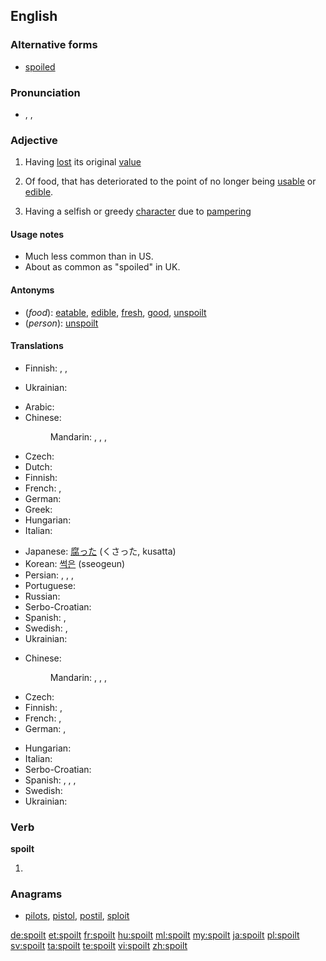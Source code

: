 ==English==

===Alternative forms===
* [[spoiled]]

===Pronunciation===
* {{enPR|spoilt}}, {{IPA|/spɔɪlt/}}, {{X-SAMPA|/spOIlt/}}

===Adjective===
{{en-adj}} {{qualifier|UK spelling}}

# {{context|UK|lang=en}} Having [[lost]] its original [[value]]
# Of food, that has deteriorated to the point of no longer being [[usable]] or [[edible]].
# {{context|of a person, usually a child|lang=en}} Having a selfish or greedy [[character]] due to [[pamper]]ing

====Usage notes====
* Much less common than {{term|spoiled}} in US.
* About as common as "spoiled" in UK.

====Antonyms====
* (''food''): [[eatable]], [[edible]], [[fresh]], [[good]], [[unspoilt]]
* (''person''): [[unspoilt]]

====Translations====
{{trans-top|having lost its original value}}
* Finnish: {{t-|fi|pilattu}}, {{t+|fi|pilaantunut}}, {{t+|fi|pilalla}}
{{trans-mid}}
* Ukrainian: {{t-|uk|зіпсований|tr=zipsóvanyj|sc=Cyrl}}
{{trans-bottom}}

{{trans-top|food: rendered unusable or inedible}}
* Arabic: {{t-|ar|مدلل|tr=mudállal}}
* Chinese:
*: Mandarin: {{t|cmn|腐敗|sc=Hani}}, {{t|cmn|腐败|tr=fǔbài|sc=Hani}}, {{t-|cmn|壞|sc=Hani}}, {{t-|cmn|坏|tr=huài|sc=Hani}}
* Czech: {{t-|cs|zkažený}}
* Dutch: {{t+|nl|bedorven}}
* Finnish: {{t+|fi|pilaantunut}}
* French: {{t+|fr|gâté}},  {{t+|fr|pourri|m}}
* German: {{t+|de|verdorben}}
* Greek: {{t+|el|σάπιος|tr=sápios|sc=Grek}}
* Hungarian: {{t+|hu|romlott}}
* Italian: {{t-|it|guastato}}
{{trans-mid}}
* Japanese: [[腐った]] (くさった, kusatta)
* Korean: [[썩은]] (sseogeun)
* Persian: {{t+|fa|تباه|tr=tabāh}}, {{t-|fa|پوسده|tr=pusidah}}, {{t+|fa|ترشیده|tr=torşidah}}, {{t+|fa|خراب|tr=kharāb}}
* Portuguese: {{t+|pt|estragado}}
* Russian: {{t+|ru|испорченный|tr=ispórčennyj}}
* Serbo-Croatian: {{t-|sh|покварено|n|tr=pokvareno|sc=Cyrl}}
* Spanish: {{t-|es|estropeado}}, {{t+|es|podrido}}
* Swedish: {{t+|sv|förstörd}}, {{t+|sv|skämd}}
* Ukrainian: {{t-|uk|зіпсований|tr=zipsóvanyj|sc=Cyrl}}
{{trans-bottom}}

{{trans-top|of a child}}
* Chinese:
*: Mandarin: {{t|cmn|寵壞|sc=Hani}}, {{t|cmn|宠坏|tr=chǒnghuài|sc=Hani}}, {{t|cmn|溺愛|sc=Hani}}, {{t|cmn|溺爱|tr=nì'ài|sc=Hani}}
* Czech: {{t-|cs|rozmazlený}}
* Finnish: {{t+|fi|hemmoteltu}}, {{t-|fi|poispilattu}}
* French: {{t+|fr|gâté|m}},  {{t+|fr|pourri|m}}
* German: {{t+|de|verwöhnt}}, {{t+|de|verzogen}}
{{trans-mid}}
* Hungarian: {{t-|hu|elkényeztetett}}
* Italian: {{t+|it|viziato}}
* Serbo-Croatian: {{t-|sh|размажено|n|tr=razmaženo|sc=Cyrl}}
* Spanish: {{t-|es|mimado|m}}, {{t+|es|regalón}}, {{t+|es|consentido}}, {{t-|es|malcriado}}
* Swedish: {{t-|sv|bortskämd}}
* Ukrainian: {{t-|uk|зіпсований|tr=zipsóvanyj|sc=Cyrl}}
{{trans-bottom}}

===Verb===
'''spoilt'''

# {{en-past of|spoil}}

===Anagrams===
* [[pilots#English|pilots]], [[pistol#English|pistol]], [[postil#English|postil]], [[sploit#English|sploit]]

[[de:spoilt]]
[[et:spoilt]]
[[fr:spoilt]]
[[hu:spoilt]]
[[ml:spoilt]]
[[my:spoilt]]
[[ja:spoilt]]
[[pl:spoilt]]
[[sv:spoilt]]
[[ta:spoilt]]
[[te:spoilt]]
[[vi:spoilt]]
[[zh:spoilt]]